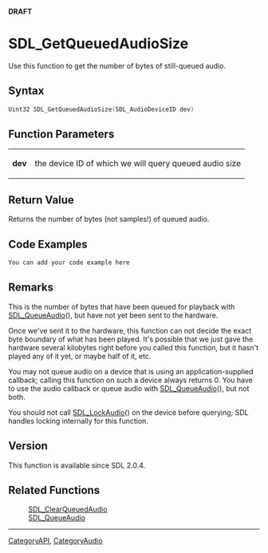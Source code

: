 <span color="red">'''DRAFT'''</span>

<!-- #*^*^*^*^*See http://wiki.libsdl.org/moin.cgi/SGFunctions for details on editing this page*^*^*^*^* -->


= SDL_GetQueuedAudioSize =
Use this function to get the number of bytes of still-queued audio.




== Syntax ==
<syntaxhighlight lang='c++'>
Uint32 SDL_GetQueuedAudioSize(SDL_AudioDeviceID dev)
</syntaxhighlight>


== Function Parameters ==
{|
|'''dev'''
|the device ID of which we will query queued audio size
|}


== Return Value ==
Returns the number of bytes (not samples!) of queued audio.


== Code Examples ==
<syntaxhighlight lang='c++'>
You can add your code example here
</syntaxhighlight>

<!-- #Leave this section as-is unless you have a code example to put in.  In that case, replace You can add your code example here with your code example following the Style Guide instructions.  Leave the rest of the markup alone and delete this comment. -->


== Remarks ==
This is the number of bytes that have been queued for playback with [[SDL_QueueAudio]](), but have not yet been sent to the hardware.

Once we've sent it to the hardware, this function can not decide the exact byte boundary of what has been played. It's possible that we just gave the hardware several kilobytes right before you called this function, but it hasn't played any of it yet, or maybe half of it, etc.

You may not queue audio on a device that is using an application-supplied callback; calling this function on such a device always returns 0.
You have to use the audio callback or queue audio with [[SDL_QueueAudio]](), but not both.

You should not call [[SDL_LockAudio]]() on the device before querying; SDL handles locking internally for this function.


== Version ==
This function is available since SDL 2.0.4.


== Related Functions ==
:[[SDL_ClearQueuedAudio]]
:[[SDL_QueueAudio]]
<!-- #Remove this section if empty -->

----
[[CategoryAPI]], [[CategoryAudio]]
<!-- #See the Style Guide for instructions on editing the footer. -->
